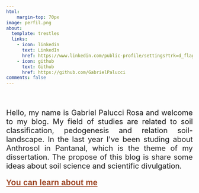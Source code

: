 ```yaml
---
html:
    margin-top: 70px
image: perfil.png
about:
  template: trestles
  links:
    - icon: linkedin
      text: LinkedIn
      href: https://www.linkedin.com/public-profile/settings?trk=d_flagship3_profile_self_view_public_profile
    - icon: github
      text: Github
      href: https://github.com/GabrielPalucci
comments: false
---
```


```{=html}

<style>
    body {
        text-align: justify;
    }

    p {
        margin-top: 60px; font-size: 20px;
    }
</style>

<body>
    <p> Hello, my name is Gabriel Palucci Rosa and welcome to my blog. My field of studies are related to soil classification, pedogenesis and relation soil-landscape. In the last year I've been studing about Anthrosol in Pantanal, which is the theme of my dissertation. The propose of this blog is share some ideas about soil science and scientific divulgation. </p>
</body>

<a href = "https://gabrielpalucci.github.io/Blog/about/about_e.html"style = "color: #d2a88f; font-size: 22px; ; font-family: 'Garamond', sans-serif; color: #9e4826"> <b> You can learn about me </b> </a>
```
